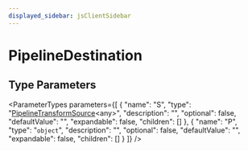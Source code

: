 ```yaml
---
displayed_sidebar: jsClientSidebar
---
```



# PipelineDestination

## Type Parameters

<ParameterTypes parameters={[
  {
    "name": "S",
    "type": "[PipelineTransformSource](internal.internal-3.PipelineTransformSource.mdx)&#60;any&#62;",
    "description": "",
    "optional": false,
    "defaultValue": "",
    "expandable": false,
    "children": []
  },
  {
    "name": "P",
    "type": "`object`",
    "description": "",
    "optional": false,
    "defaultValue": "",
    "expandable": false,
    "children": []
  }
]} />
